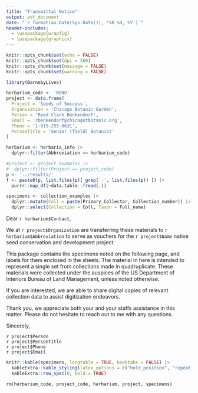 ```yaml
---
title: "Transmittal Notice"
output: pdf_document
date: "`r format(as.Date(Sys.Date()), '%B %d, %Y')`"
header-includes: 
  - \usepackage{wrapfig}
  - \usepackage{graphicx}
---
```


\fontsize{14pt}{16pt}\selectfont

```r
knitr::opts_chunk$set(echo = FALSE)
knitr::opts_chunk$set(dpi = 300) 
knitr::opts_chunk$set(message = FALSE)
knitr::opts_chunk$set(warning = FALSE)
```

```r
library(BarnebyLives)
```

\vspace{1cm} 

```r
herbarium_code <- 'RENO'
project <- data.frame(
  Project = 'Seeds of Success',
  Organization = 'Chicago Botanic Garden',
  Person = 'Reed Clark Benkendorf',
  Email = 'rbenkendorf@chicagotbotanic.org',
  Phone = '1-815-255-0631',
  PersonTitle = 'Senior (field) Botanist'
)
```

```r
herbarium <- herbaria_info |> 
  dplyr::filter(Abbreviation == herbarium_code)

#project <- project_examples |> 
#  dplyr::filter(Project == project_code)
p <- '../results/'
f <- paste0(p, list.files(p)[ grep('-', list.files(p)) ]) |>
  purrr::map_df(~data.table::fread(.))

specimens <- collection_examples |>
  dplyr::mutate(Coll = paste(Primary_Collector, Collection_number)) |>
  dplyr::select(Collection = Coll, Taxon = Full_name) 
```

Dear `r herbarium$Contact`,

\vspace{1cm} 

We at `r project$Organization` are transferring these materials to `r herbarium$Abbreviation` to serve as vouchers for the `r project$Name` native seed conservation and development project. 

\vspace{1cm} 

This package contains the specimens noted on the following page, and labels for them enclosed in the sheets. The material in here is intended to represent a single set from collections made in quadruplicate. These materials were collected under the auspices of the US Department of Interiors Bureau of Land Management, unless noted otherwise.

\vspace{1cm} 

If you are interested, we are able to share digital copies of relevant collection data to assist digitization endeavors.

\vspace{1cm} 

Thank you, we appreciate both your and your staffs assistance in this matter. Please do not hesitate to reach out to me with any questions. 

\vspace{1cm} 

\begin{wrapfigure}{r}{0.15\textwidth}
  \centering
    \includegraphics[width=0.15\textwidth]{CBG-logo.png}
\end{wrapfigure}

Sincerely,

\vspace{0.5cm} 
\fontsize{14pt}{14pt}\selectfont

`r project$Person`  
`r project$PersonTitle`   
`r project$Phone`   
`r project$Email`   

\newpage

\renewcommand{\arraystretch}{2}
```r
knitr::kable(specimens, longtable = TRUE, booktabs = FALSE) |>
  kableExtra::kable_styling(latex_options = c("hold_position", "repeat_header")) |>
  kableExtra::row_spec(0, bold = TRUE)
```

```r
rm(herbarium_code, project_code, herbarium, project, specimens)
```


